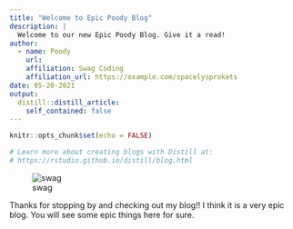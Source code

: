 ```yaml
---
title: "Welcome to Epic Poody Blog"
description: |
  Welcome to our new Epic Poody Blog. Give it a read! 
author:
  - name: Poody
    url: 
    affiliation: Swag Coding
    affiliation_url: https://example.com/spacelysprokets
date: 05-20-2021
output:
  distill::distill_article:
    self_contained: false
---
```


```r
knitr::opts_chunk$set(echo = FALSE)

# Learn more about creating blogs with Distill at:
# https://rstudio.github.io/distill/blog.html

```

![swag](../../epic_selfie.JPG)

Thanks for stopping by and checking out my blog!! I think it is a very epic blog. You will see some epic things here for sure.

